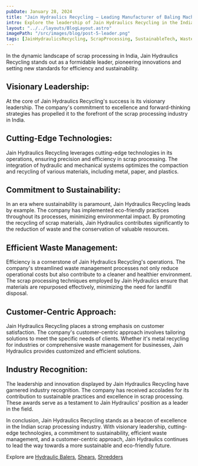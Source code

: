```yaml
---
pubDate: January 28, 2024
title: "Jain Hydraulics Recycling – Leading Manufacturer of Baling Machine in India"
intro: Explore the leadership of Jain Hydraulics Recycling in the Indian scrap processing industry, showcasing cutting-edge technologies sustainability
layout: "../../layouts/BlogLayout.astro"
imagePath: "/src/images/blog/post-5-leader.png"
tags: [JainHydraulicsRecycling, ScrapProcessing, SustainableTech, WasteManagement,metal recycling]
---
```


In the dynamic landscape of scrap processing in India, Jain Hydraulics Recycling stands out as a formidable leader, pioneering innovations and setting new standards for efficiency and sustainability.

## Visionary Leadership:

At the core of Jain Hydraulics Recycling's success is its visionary leadership. The company's commitment to excellence and forward-thinking strategies has propelled it to the forefront of the scrap processing industry in India.

## Cutting-Edge Technologies:

Jain Hydraulics Recycling leverages cutting-edge technologies in its operations, ensuring precision and efficiency in scrap processing. The integration of hydraulic and mechanical systems optimizes the compaction and recycling of various materials, including metal, paper, and plastics.

## Commitment to Sustainability:

In an era where sustainability is paramount, Jain Hydraulics Recycling leads by example. The company has implemented eco-friendly practices throughout its processes, minimizing environmental impact. By promoting the recycling of scrap materials, Jain Hydraulics contributes significantly to the reduction of waste and the conservation of valuable resources.

## Efficient Waste Management:

Efficiency is a cornerstone of Jain Hydraulics Recycling's operations. The company's streamlined waste management processes not only reduce operational costs but also contribute to a cleaner and healthier environment. The scrap processing techniques employed by Jain Hydraulics ensure that materials are repurposed effectively, minimizing the need for landfill disposal.

## Customer-Centric Approach:

Jain Hydraulics Recycling places a strong emphasis on customer satisfaction. The company's customer-centric approach involves tailoring solutions to meet the specific needs of clients. Whether it's metal recycling for industries or comprehensive waste management for businesses, Jain Hydraulics provides customized and efficient solutions.

## Industry Recognition:

The leadership and innovation displayed by Jain Hydraulics Recycling have garnered industry recognition. The company has received accolades for its contribution to sustainable practices and excellence in scrap processing. These awards serve as a testament to Jain Hydraulics' position as a leader in the field.

In conclusion, Jain Hydraulics Recycling stands as a beacon of excellence in the Indian scrap processing industry. With visionary leadership, cutting-edge technologies, a commitment to sustainability, efficient waste management, and a customer-centric approach, Jain Hydraulics continues to lead the way towards a more sustainable and eco-friendly future.

Explore are [Hydraulic Balers](https://www.jainhydraulics.com/products/balers/), [Shears](https://www.jainhydraulics.com/products/shears/), [Shredders](https://www.jainhydraulics.com/products/shredders/)

